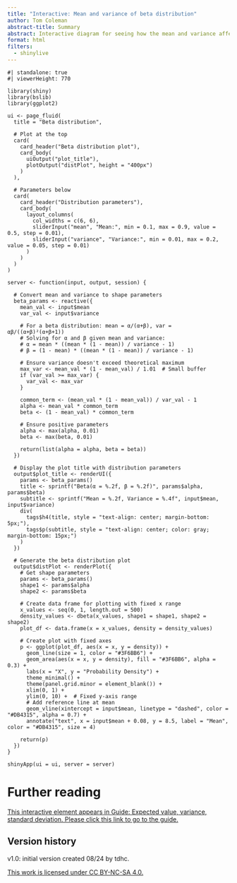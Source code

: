 ```yaml
---
title: "Interactive: Mean and variance of beta distribution"
author: Tom Coleman
abstract-title: Summary
abstract: Interactive diagram for seeing how the mean and variance affect the shape of the beta distribution.
format: html
filters:
  - shinylive
---
```



```shinylive-r
#| standalone: true
#| viewerHeight: 770

library(shiny)
library(bslib)
library(ggplot2)

ui <- page_fluid(
  title = "Beta distribution",
  
  # Plot at the top
  card(
    card_header("Beta distribution plot"),
    card_body(
      uiOutput("plot_title"),
      plotOutput("distPlot", height = "400px")
    )
  ),
  
  # Parameters below
  card(
    card_header("Distribution parameters"),
    card_body(
      layout_columns(
        col_widths = c(6, 6),
        sliderInput("mean", "Mean:", min = 0.1, max = 0.9, value = 0.5, step = 0.01),
        sliderInput("variance", "Variance:", min = 0.01, max = 0.2, value = 0.05, step = 0.01)
      )
    )
  )
)

server <- function(input, output, session) {
  
  # Convert mean and variance to shape parameters
  beta_params <- reactive({
    mean_val <- input$mean
    var_val <- input$variance
    
    # For a beta distribution: mean = α/(α+β), var = αβ/((α+β)²(α+β+1))
    # Solving for α and β given mean and variance:
    # α = mean * ((mean * (1 - mean)) / variance - 1)
    # β = (1 - mean) * ((mean * (1 - mean)) / variance - 1)
    
    # Ensure variance doesn't exceed theoretical maximum
    max_var <- mean_val * (1 - mean_val) / 1.01  # Small buffer
    if (var_val >= max_var) {
      var_val <- max_var
    }
    
    common_term <- (mean_val * (1 - mean_val)) / var_val - 1
    alpha <- mean_val * common_term
    beta <- (1 - mean_val) * common_term
    
    # Ensure positive parameters
    alpha <- max(alpha, 0.01)
    beta <- max(beta, 0.01)
    
    return(list(alpha = alpha, beta = beta))
  })
  
  # Display the plot title with distribution parameters
  output$plot_title <- renderUI({
    params <- beta_params()
    title <- sprintf("Beta(α = %.2f, β = %.2f)", params$alpha, params$beta)
    subtitle <- sprintf("Mean = %.2f, Variance = %.4f", input$mean, input$variance)
    div(
      tags$h4(title, style = "text-align: center; margin-bottom: 5px;"),
      tags$p(subtitle, style = "text-align: center; color: gray; margin-bottom: 15px;")
    )
  })
  
  # Generate the beta distribution plot
  output$distPlot <- renderPlot({
    # Get shape parameters
    params <- beta_params()
    shape1 <- params$alpha
    shape2 <- params$beta
    
    # Create data frame for plotting with fixed x range
    x_values <- seq(0, 1, length.out = 500)
    density_values <- dbeta(x_values, shape1 = shape1, shape2 = shape2)
    plot_df <- data.frame(x = x_values, density = density_values)
    
    # Create plot with fixed axes
    p <- ggplot(plot_df, aes(x = x, y = density)) +
      geom_line(size = 1, color = "#3F6BB6") +
      geom_area(aes(x = x, y = density), fill = "#3F6BB6", alpha = 0.3) +
      labs(x = "X", y = "Probability Density") +
      theme_minimal() +
      theme(panel.grid.minor = element_blank()) +
      xlim(0, 1) +
      ylim(0, 10) +  # Fixed y-axis range
      # Add reference line at mean
      geom_vline(xintercept = input$mean, linetype = "dashed", color = "#DB4315", alpha = 0.7) +
      annotate("text", x = input$mean + 0.08, y = 8.5, label = "Mean", color = "#DB4315", size = 4)
    
    return(p)
  })
}

shinyApp(ui = ui, server = server)

```

# Further reading {-}

[This interactive element appears in Guide: Expected value, variance, standard deviation. Please click this link to go to the guide.](../../studyguides/expectedvariance.qmd)

## Version history {-}

v1.0: initial version created 08/24 by tdhc.
  
[This work is licensed under CC BY-NC-SA 4.0.](https://creativecommons.org/licenses/by-nc-sa/4.0/?ref=chooser-v1)


